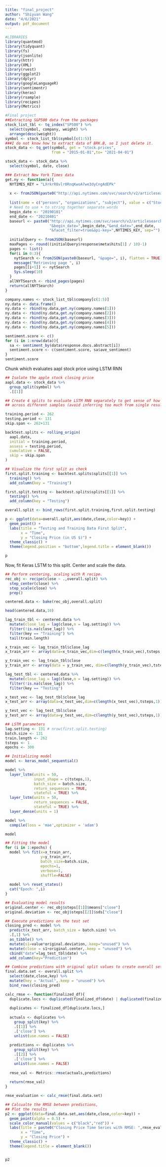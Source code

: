 ```yaml
---
title: "final_project"
author: "Shiyuan Wang"
date: "4/6/2021"
output: pdf_document
---
```


```r
#LIBRARIES
library(quantmod)
library(tidyquant)
library(fs)
library(jsonlite)
library(httr)
library(XML)
library(rvest)
library(ggplot2)
library(dplyr)
library(googleLanguageR)
library(sentimentr)
library(keras)
library(rsample)
library(recipes)
library(Metrics)
```

```r
#Final project
##Extracting S&P500 data from the packages
stock_list_tbl <- tq_index("SP500") %>%
  select(symbol, company, weight) %>% 
  arrange(desc(weight))
symbol <- stock_list_tbl$symbol[c(1:5)]
###I do not know how to extract data of BRK.B, so I just delete it.
stock_data <- tq_get(symbol, get = "stock.prices",
                     from = "2015-01-01",to= "2021-04-01")
```

```r
stock_data <- stock_data %>% 
  select(symbol, date, close)
```

```r
### Extract New York Times data
get.ny <- function(a){
  NYTIMES_KEY = "LXrkrR8vlr0RnqKwoA7we3dyCngAdEPk"
  
  x <- fromJSON(paste0("http://api.nytimes.com/svc/search/v2/articlesearch.json?q=",a,"&api-key=LXrkrR8vlr0RnqKwoA7we3dyCngAdEPk", sep=""), flatten = TRUE) %>% data.frame()
  
  list(name = c("persons", "organizations", "subject"), value = c("Stock"), rank = 1:3, major = c("N", "N", "N"))
  # Need to use + to string together separate words
  begin_date <- "20190101"
  end_date <- "20210401"
  baseurl <- paste0("http://api.nytimes.com/svc/search/v2/articlesearch.json?q=",a,
                    "&begin_date=",begin_date,"&end_date=",end_date,
                    "&facet_filter=true&api-key=",NYTIMES_KEY, sep="")
  
  initialQuery <- fromJSON(baseurl)
  maxPages <- round((initialQuery$response$meta$hits[1] / 10)-1) 
  pages <- list()
  for(i in 0:3){
    nytSearch <- fromJSON(paste0(baseurl, "&page=", i), flatten = TRUE) %>% data.frame() 
    message("Retrieving page ", i)
    pages[[i+1]] <- nytSearch 
    Sys.sleep(10) 
  }
  allNYTSearch <- rbind_pages(pages)
  return(allNYTSearch)
}
```

```r
company.names <- stock_list_tbl$company[c(1:5)]
ny.data <- data.frame()
ny.data <- rbind(ny.data,get.ny(company.names[1]))
ny.data <- rbind(ny.data,get.ny(company.names[2]))
ny.data <- rbind(ny.data,get.ny(company.names[3]))
ny.data <- rbind(ny.data,get.ny(company.names[4]))
ny.data <- rbind(ny.data,get.ny(company.names[5]))

```

```r
sentiment.score <- c()
for (i in 1:nrow(data)){
  sa <- sentiment_by(data$response.docs.abstract[i])
  sentiment.score <- c(sentiment.score, sa$ave_sentiment)
}
sentiment.score
```

Chunk which evaluates aapl stock price using LSTM RNN
```r
## Isolate the apple stock closing price
aapl.data <- stock_data %>%
  group_split(symbol) %>%
  .[[1]]

## Create 4 splits to evaluate LSTM RNN separately to get sense of how well model performs
## across different samples (avoid inferring too much from single result)

training.period <- 262
testing.period <- 131
skip.span <- 262+131

backtest.splits <- rolling_origin(
  aapl.data,
  initial = training.period,
  assess = testing.period,
  cumulative = FALSE,
  skip = skip.span
)

## Visualize the first split as check
first.split.training <- backtest.splits$splits[[1]] %>%
  training() %>%
  add_column(key = "Training")

first.split.testing <- backtest.splits$splits[[1]] %>%
  testing() %>%
  add_column(key = "Testing")

overall.split <- bind_rows(first.split.training,first.split.testing)

p <- ggplot(data=overall.split,aes(date,close,color=key)) +
  geom_point() + 
  labs(title = "Testing and Training Data First Split",
       x = "Time",
       y = "Closing Price (in US $)") + 
  theme_classic() + 
  theme(legend.position = "bottom",legend.title = element_blank())

p

```

Now, fit Keras LSTM to this split. Center and scale the data.

```r
## Perform centering, scaling with R recipe.
rec_obj <- recipe(close ~ .,overall.split) %>%
  step_center(close) %>%
  step_scale(close) %>%
  prep()

centered.data <- bake(rec_obj,overall.split)

head(centered.data,10)
```



```r
lag_train_tbl <- centered.data %>%
  mutate(close_lag = lag(close,n = lag.setting)) %>%
  filter(!is.na(close_lag)) %>%
  filter(key == "Training") %>%
  tail(train.length)

x_train_vec <- lag_train_tbl$close_lag
x_train_arr <- array(data=x_train_vec,dim=c(length(x_train_vec),tsteps,1))

y_train_vec <- lag_train_tbl$close
y_train_arr <- array(data = y_train_vec, dim=c(length(y_train_vec),tsteps,1))

lag_test_tbl <- centered.data %>%
  mutate(close_lag = lag(close,n = lag.setting)) %>%
  filter(!is.na(close_lag)) %>%
  filter(key == "Testing")

x_test_vec <- lag_test_tbl$close_lag
x_test_arr <- array(data=x_test_vec,dim=c(length(x_test_vec),tsteps,1))

y_test_vec <- lag_test_tbl$close
y_test_arr <- array(data=y_test_vec,dim=c(length(y_test_vec),tsteps,1))

```



```r
## LSTM parameters
lag.setting <- 131 # nrow(first.split.testing)
batch.size <- 131 
train.length <- 262
tsteps <- 1
epochs <- 300
```



```r
## Initializing model
model <- keras_model_sequential()

model %>%
  layer_lstm(units = 50,
             input_shape = c(tsteps,1),
             batch_size = batch.size,
             return_sequences = TRUE,
             stateful = TRUE) %>%
  layer_lstm(units = 50,
             return_sequences = FALSE,
             stateful = TRUE) %>%
  layer_dense(units = 1)

model %>%
  compile(loss = 'mae',optimizer = 'adam')

model

```


```r
## Fitting the model
for (i in 1:epochs) {
  model %>% fit(x=x_train_arr,
                y=y_train_arr,
                batch_size=batch.size,
                epochs=1,
                verbose=1,
                shuffle=FALSE)
  
  model %>% reset_states()
  cat("Epoch: ",i)
}

```

```r
## Evaluating model results
original.center <- rec_obj$steps[[1]]$means["close"]
original.deviation <- rec_obj$steps[[2]]$sds["close"]

## Execute predictions on the test set
closing_pred <- model %>%
  predict(x_test_arr, batch_size = batch.size) %>%
  .[,1] %>%
  as_tibble() %>%
  mutate(s1=value*original.deviation,.keep="unused") %>%
  mutate(close = s1+original.center,.keep = "unused") %>%
  cbind("date"=lag_test_tbl$date) %>%
  add_column(key="Prediction")

## Combine predictions with original split values to create overall set.
final.data.set <- overall.split %>%
  select(date,close,key) %>%
  mutate(key = "Actual",.keep = "unused") %>%
  bind_rows(closing_pred)

calc_rmse <- function(finalized_df){
  duplicate.locs <- duplicated(finalized_df$date) | duplicated(finalized_df$date,fromLast=TRUE)
  
  duplicates <- finalized_df[duplicate.locs,]
  
  actuals <- duplicates %>%
    group_split(key) %>%
    .[[1]] %>%
    .['close'] %>%
    unlist(use.names = FALSE)
  
  predictions <- duplicates %>%
    group_split(key) %>%
    .[[2]] %>%
    .['close'] %>%
    unlist(use.names = FALSE)
  
  rmse_val <- Metrics::rmse(actuals,predictions)
  
  return(rmse_val)
}

rmse_evaluation <- calc_rmse(final.data.set)

## Calcualte the RMSE between predictions, 
## Plot the results
p2 <- ggplot(data=final.data.set,aes(date,close,color=key)) +
  geom_point(alpha = 0.5) +
  scale_color_manual(values = c("black","red")) + 
  labs(title = paste0("Closing Price Time Series with RMSE: ",rmse_evaluation),
       x = "Time",
       y = "Closing Price") + 
  theme_classic() + 
  theme(legend.title = element_blank())  


p2
```





